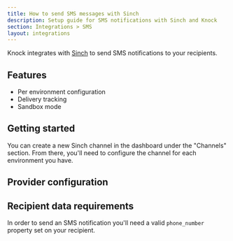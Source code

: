 ```yaml
---
title: How to send SMS messages with Sinch
description: Setup guide for SMS notifications with Sinch and Knock
section: Integrations > SMS
layout: integrations
---
```



Knock integrates with [Sinch](https://sinch.com/) to send SMS notifications to your recipients.

## Features

- Per environment configuration
- Delivery tracking
- Sandbox mode

## Getting started

You can create a new Sinch channel in the dashboard under the "Channels" section. From there, you'll need to configure the channel for each environment you have.

## Provider configuration

<Attributes>
  <Attribute
    name="API token"
    type="string*"
    description="The API token from Sinch."
  />
  <Attribute
    name="Service Plan Id"
    type="string*"
    description="The Service Plan Id from Sinch."
  />
  <Attribute
    name="Region"
    type="enum (one of `AU`, `BR`, `CA`, `EU`, `US`)"
    description="The region of your domain."
  />
  <Attribute
    name="From phone number"
    type="string"
    description="The phone number to send messages from."
  />
  <Attribute
    name="Short code"
    type="string"
    description="The short code to send messages from."
  />
  <Attribute
    name="Sender ID"
    type="string"
    description="The Sender ID to send messages from."
  />
</Attributes>

## Recipient data requirements

In order to send an SMS notification you'll need a valid `phone_number` property set on your recipient.
